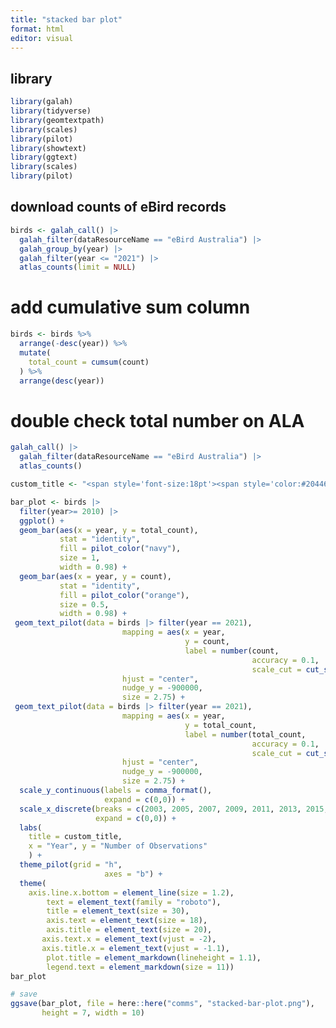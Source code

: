 ```yaml
---
title: "stacked bar plot"
format: html
editor: visual
---
```


## library

```r
library(galah)
library(tidyverse)
library(geomtextpath)
library(scales)
library(pilot)
library(showtext)
library(ggtext)
library(scales)
library(pilot)
```

## download counts of eBird records

```r
birds <- galah_call() |>
  galah_filter(dataResourceName == "eBird Australia") |>
  galah_group_by(year) |>
  galah_filter(year <= "2021") |>
  atlas_counts(limit = NULL)

```

# add cumulative sum column

```r
birds <- birds %>%
  arrange(-desc(year)) %>%
  mutate(
    total_count = cumsum(count)
  ) %>%
  arrange(desc(year))
```

# double check total number on ALA

```r
galah_call() |>
  galah_filter(dataResourceName == "eBird Australia") |>
  atlas_counts()
```

```r
custom_title <- "<span style='font-size:18pt'><span style='color:#204466'>**Total**</span> and <span style='color:#f28100'>**yearly**</span> eBird observations in the ALA </span>"

bar_plot <- birds |>
  filter(year>= 2010) |>
  ggplot() + 
  geom_bar(aes(x = year, y = total_count),
           stat = "identity",
           fill = pilot_color("navy"),
           size = 1,
           width = 0.98) +
  geom_bar(aes(x = year, y = count),
           stat = "identity",
           fill = pilot_color("orange"),
           size = 0.5,
           width = 0.98) +
 geom_text_pilot(data = birds |> filter(year == 2021),
                         mapping = aes(x = year,
                                       y = count,
                                       label = number(count,
                                                      accuracy = 0.1,
                                                      scale_cut = cut_short_scale())),
                         hjust = "center",
                         nudge_y = -900000,
                         size = 2.75) +
 geom_text_pilot(data = birds |> filter(year == 2021),
                         mapping = aes(x = year,
                                       y = total_count,
                                       label = number(total_count,
                                                      accuracy = 0.1,
                                                      scale_cut = cut_short_scale())),
                         hjust = "center",
                         nudge_y = -900000,
                         size = 2.75) +
  scale_y_continuous(labels = comma_format(),
                     expand = c(0,0)) +
  scale_x_discrete(breaks = c(2003, 2005, 2007, 2009, 2011, 2013, 2015, 2017, 2019, 2021),
                   expand = c(0,0)) +
  labs(
    title = custom_title,
    x = "Year", y = "Number of Observations"
    ) +
  theme_pilot(grid = "h",
                     axes = "b") +
  theme(
    axis.line.x.bottom = element_line(size = 1.2),
        text = element_text(family = "roboto"),
        title = element_text(size = 30),
        axis.text = element_text(size = 18),
        axis.title = element_text(size = 20),
       axis.text.x = element_text(vjust = -2),
       axis.title.x = element_text(vjust = -1.1),
        plot.title = element_markdown(lineheight = 1.1),
        legend.text = element_markdown(size = 11))
bar_plot
```

```r
# save
ggsave(bar_plot, file = here::here("comms", "stacked-bar-plot.png"),
       height = 7, width = 10)
```

